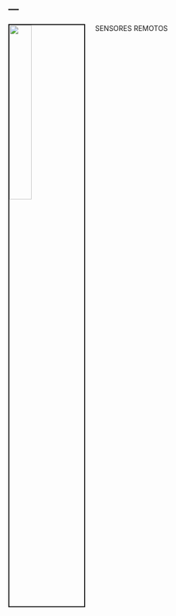---
---

<link rel="stylesheet" href="styles.css" type="text/css">

<img src="images/Uno.png" style="width:30%; border:2px solid; margin-right: 20px" align="left">

SENSORES REMOTOS